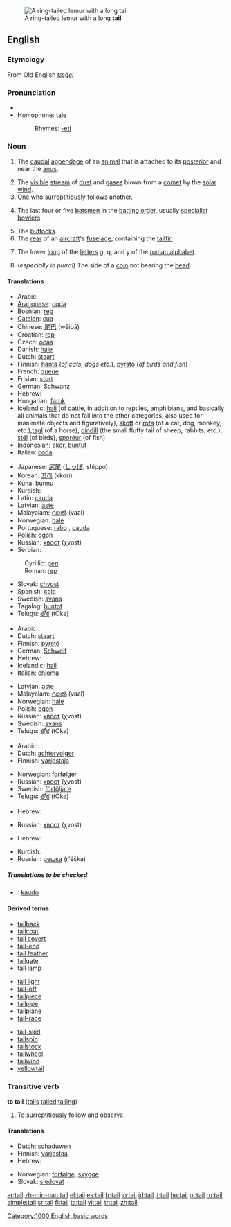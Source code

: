 [[Image:Ring_tailed_lemurs.jpg|thumb|A ring-tailed lemur with a long '''tail''']]
==English==

===Etymology===
From Old English ''[[tæġel]]''
===Pronunciation===
*{{audio|en-us-tail.ogg|Audio (US)}}
* Homophone: [[tale]]
*:Rhymes: [[Rhymes:English:-eɪl|-eɪl]]
===Noun===
{{en-noun}}

# {{anatomy}} The [[caudal]] [[appendage]] of an [[animal]] that is attached to its [[posterior]] and near the [[anus]].
# The [[visible]] [[stream]] of [[dust]] and [[gas]]es blown from a [[comet]] by the [[solar wind]].
# One who [[surreptitious]]ly [[follow]]s another.
# {{Cricket}} The last four or five [[batsman|batsmen]] in the [[batting order]], usually [[specialist]] [[bowlers]].
# The [[buttocks]].
# The [[rear]] of an [[aircraft]]'s [[fuselage]], containing the [[tailfin]]
# {{Typography}} The lower [[loop]] of the [[letter]]s g, q, and y of the [[roman alphabet]].
#(''especially in plural'') The side of a [[coin]] not bearing the [[head]]

====Translations====
{{trans-top|tail of animal}}
*Arabic: {{ARchar|[[ذنب]]}} {{Unicode|(ðánab)}} {{m}}
*[[Aragonese]]: [[coda]] {{f}}
*Bosnian: [[rep#Bosnian|rep]] {{m}}
*[[Catalan]]: [[cua]] {{f}}
*Chinese: [[尾巴]] (wěibā)
*Croatian: [[rep#Croatian|rep]] {{m}}
*Czech: [[ocas]] {{m}}
*Danish: [[hale#Danish|hale]] {{c}}
*Dutch: [[staart]] {{m}}
*Finnish: [[häntä]] (''of cats, dogs etc.''), [[pyrstö]] (''of birds and fish'')
*French: [[queue#French|queue]] {{f}}
*Frisian: [[sturt]]
*German: [[Schwanz]] {{m}}
*Hebrew: {{he-translation|זנב|zanáv}} {{m}}
*Hungarian: [[farok]]
*Icelandic: [[hali]] {{m}} (of cattle, in addition to reptiles, amphibians, and basically all animals that do not fall into the other categories; also used for inanimate objects and figuratively), [[skott]] {{n}} or [[rófa]] {{f}} (of a cat, dog, monkey, etc.),[[tagl]] (of a horse), [[dindill]] {{m}} (the small fluffy tail of sheep, rabbits, etc.), [[stél]] {{n}} (of birds), [[sporður]] {{m}} (of fish)
*Indonesian: [[ekor]], [[buntut]]
*Italian: [[coda#Italian|coda]] {{f}}
{{trans-mid}}
*Japanese: [[尻尾]] ([[しっぽ]], shippo)
*Korean: [[꼬리]] (kkori)
*[[Kuna]]: [[bunnu]]
*Kurdish: {{KUchar|[[کلک]]}}
*Latin: [[cauda]]
*Latvian: [[aste]] {{f}}
*Malayalam: [[വാല്‍]] (vaal)
*Norwegian: [[hale]] {{m}}
*Portuguese: [[rabo]] {{m}}, [[cauda]] {{f}}
*Polish: [[ogon]] {{m}}
*Russian: [[хвост]] (χvost) {{m}}
*Serbian:
:Cyrillic: [[реп#Serbian|реп]] {{m}}
:Roman: [[rep#Serbian|rep]] {{m}}
*Slovak: [[chvost]] {{m}}
*Spanish: [[cola#Spanish|cola]] {{f}}
*Swedish: [[svans]] {{c}}
*Tagalog: [[buntot]] {{n}}
*Telugu: [[తోక]] (tOka)
{{trans-bottom}}

{{trans-top|comet tail}}
*Arabic: {{ARchar|[[ذنب]]}} {{Unicode|(ðánab)}} {{m}}
*Dutch: [[staart]] {{m}}
*Finnish: [[pyrstö]]
*German: [[Schweif]] {{m}}
*Hebrew: {{he-translation|שובל|shovál}} {{m}}
*Icelandic: [[hali]] {{m}}
*Italian: [[chioma]] {{f}}
{{trans-mid}}
*Latvian: [[aste]] {{f}}
*Malayalam: [[വാല്‍]] (vaal)
*Norwegian: [[hale]] {{m}}
*Polish: [[ogon]] {{m}}
*Russian: [[хвост]] (χvost) {{m}}
*Swedish: [[svans]] {{c}}
*Telugu: [[తోక]] (tOka)
{{trans-bottom}}

{{trans-top|surreptitious follower}}
*Arabic: {{ARchar|[[ذنب]]}} {{Unicode|(ðánab)}} {{m}}
*Dutch: [[achtervolger]] {{m}}
*Finnish: [[varjostaja]]
{{trans-mid}}
*Norwegian: [[forfølger]] {{m}}
*Russian: [[хвост]] (χvost) {{m}}
*Swedish: [[förföljare]] {{c}}
*Telugu: [[తోక]] (tOka)
{{trans-bottom}}

{{trans-top|cricket term}}
{{trans-mid}}
{{trans-bottom}}

{{trans-top|buttocks}}
{{trans-mid}}
{{trans-bottom}}

{{trans-top|the rear of an aircraft's fuselage, containing the tailfin}}
*Hebrew: {{he-translation|זנב|zanáv}} {{m}}
{{trans-mid}}
*Russian: [[хвост]] (χvost) {{m}}
{{trans-bottom}}

{{trans-top|(typography) The lower loop of the letters g, q, and y of the roman alphabet}}
{{trans-mid}}
{{trans-bottom}}

{{trans-top|The side of a coin not bearing the head}}
*Hebrew: {{he-translation|פלי|páli}} <!-- what's the gender of this?? -->
{{trans-mid}}
*Kurdish: {{KUchar|[[خه‌ت]]}}
*Russian: [[решка]] (r'éška) {{m}}
{{trans-bottom}}

=====Translations to be checked=====
{{checktrans}}
*{{ttbc|Ido}}: [[kaudo]]

====Derived terms====
{{top3}}
*[[tailback]]
*[[tailcoat]]
*[[tail covert]]
*[[tail-end]]
*[[tail feather]]
*[[tailgate]]
*[[tail lamp]]
{{mid3}}
*[[tail light]]
*[[tail-off]]
*[[tailpiece]]
*[[tailpipe]]
*[[tailplane]]
*[[tail-race]]
{{mid3}}
*[[tail-skid]]
*[[tailspin]]
*[[tailstock]]
*[[tailwheel]]
*[[tailwind]]
*[[yellowtail]]
{{bottom3}}

===Transitive verb===
'''to tail''' ([[tails]] [[tailed]] [[tailing]])

# To surreptitiously follow and [[observe]].

====Translations====
{{trans-top|to tail}}
*Dutch: [[schaduwen]]
*Finnish: [[varjostaa]]
*Hebrew: {{he-translation|לזנב|lezanév}}
{{trans-mid}}
*Norwegian: [[forfølge]], [[skygge]]
*Slovak: [[sledovať]]
{{trans-bottom}}

[[Category:1000 English basic words]]

[[ar:tail]]
[[zh-min-nan:tail]]
[[el:tail]]
[[es:tail]]
[[fr:tail]]
[[io:tail]]
[[id:tail]]
[[it:tail]]
[[hu:tail]]
[[pl:tail]]
[[ru:tail]]
[[simple:tail]]
[[sr:tail]]
[[fi:tail]]
[[ta:tail]]
[[vi:tail]]
[[tr:tail]]
[[zh:tail]]